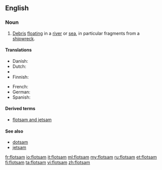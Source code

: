 ==English==
{{wikipedia}}

{{rfp}}

{{rfe}}

===Noun===
{{en-noun|-}}

# [[debris|Debris]] [[float]]ing in a [[river]] or [[sea]], in particular fragments from a [[shipwreck]].

====Translations====
{{trans-top|flotsam}}
* Danish: {{t|da|drivgods|n}}
* Dutch: {{t|nl|drijfhout|n}}
* {{trreq|eo}}
* Finnish: {{t|fi|ajelehtiva hylkytavara}}
{{trans-mid}}
* French: {{t|fr|épave|f}}
* German: {{t|de|Treibgut|n}}
* Spanish: {{t|es|pecio|m}}
{{trans-bottom}}

====Derived terms====
* [[flotsam and jetsam]]

====See also====
* [[dotsam]]
* [[jetsam]]

[[fr:flotsam]]
[[io:flotsam]]
[[it:flotsam]]
[[ml:flotsam]]
[[my:flotsam]]
[[ru:flotsam]]
[[et:flotsam]]
[[fi:flotsam]]
[[ta:flotsam]]
[[vi:flotsam]]
[[zh:flotsam]]